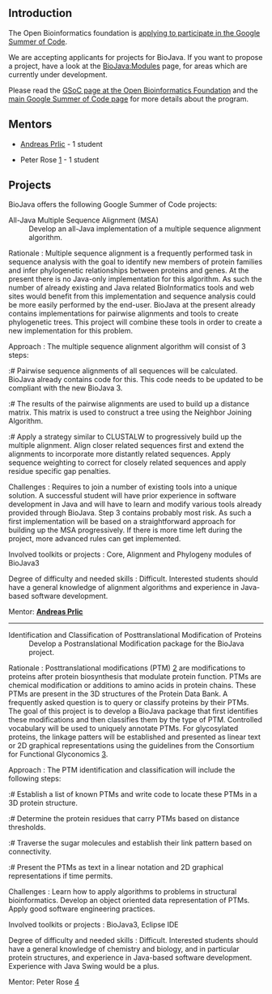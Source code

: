 == Introduction ==

The Open Bioinformatics foundation is [http://www.open-bio.org/wiki/Google_Summer_of_Code applying to participate in the Google Summer of Code].

We are accepting applicants for projects for BioJava. If you want to propose a project, have a look at the [[BioJava:Modules]] page, for areas which are currently under development.

Please read the [http://www.open-bio.org/wiki/Google_Summer_of_Code GSoC page at the Open Bioinformatics Foundation] and the [http://code.google.com/soc main Google Summer of Code page] for more details about the program.

== Mentors ==

* [[Andreas_Prlic | Andreas Prlic]] - 1 student

* Peter Rose [http://www.linkedin.com/in/peterrose] - 1 student

== Projects ==

BioJava offers the following Google Summer of Code projects:

;All-Java Multiple Sequence Alignment (MSA)
:Develop an all-Java implementation of a multiple sequence alignment algorithm.  

; Rationale : Multiple sequence alignment is a frequently performed task in sequence analysis with the goal to identify new members of protein families and infer phylogenetic relationships between proteins and genes. At the present there is no Java-only implementation for this algorithm. As such the number of already existing and Java related BioInformatics tools and web sites would benefit from this implementation and sequence analysis could be more easily performed by the end-user.   BioJava at the present already contains implementations for pairwise alignments and tools to create phylogenetic trees. This project will combine these tools in order to create a new implementation for this  problem.
 
; Approach : The multiple sequence alignment algorithm will consist of 3 steps: 

:# Pairwise sequence alignments of all sequences will be calculated.  BioJava already contains code for this. This code needs to be updated to be compliant with the new BioJava 3.
:# The results of the pairwise alignments are used to build up a distance matrix. This matrix is used to construct a tree using the Neighbor Joining Algorithm.
:# Apply a strategy similar to CLUSTALW to progressively build up the multiple alignment. Align closer related sequences first and extend the alignments to incorporate more distantly related sequences. Apply sequence weighting to correct for closely related sequences and apply residue specific gap penalties.

; Challenges : Requires to join a number of existing tools into a unique solution. A successful student will have prior experience in software development in Java and will have to learn and modify various tools already provided through BioJava. Step 3 contains probably most risk. As such a first implementation will be based on a straightforward  approach for building up the MSA progressively. If there is more time left during the project, more advanced rules can get implemented.

; Involved toolkits or projects : Core, Alignment and Phylogeny modules of BioJava3

; Degree of difficulty and needed skills : Difficult. Interested students should have a general knowledge of alignment algorithms and experience in Java-based software development.

; Mentor: '''[[Andreas_Prlic | Andreas Prlic]]'''


----


;Identification and Classification of Posttranslational Modification of Proteins
:Develop a Postranslational Modification package for the BioJava project.

; Rationale : Posttranslational modifications (PTM) [http://en.wikipedia.org/wiki/Posttranslational_modification] are modifications to proteins after protein biosynthesis that modulate protein function. PTMs are chemical modification or additions to amino acids in protein chains. These PTMs are present in the 3D structures of the Protein Data Bank. A frequently asked question is to query or classify proteins by their PTMs. The goal of this project is to develop a BioJava package that first identifies these modifications and then classifies them by the type of PTM. Controlled vocabulary will be used to uniquely annotate PTMs. For glycosylated proteins, the linkage patters will be established and presented as linear text or 2D graphical representations using the guidelines from the Consortium for Functional Glyconomics [http://www.functionalglycomics.org/static/consortium/Nomenclature.shtml]. 

; Approach : The PTM identification and classification will include the following steps:

:# Establish a list of known PTMs and write code to locate these PTMs in a 3D protein structure.
:# Determine the protein residues that carry PTMs based on distance thresholds.
:# Traverse the sugar molecules and establish their link pattern based on connectivity.
:# Present the PTMs as text in a linear notation and 2D graphical representations if time permits.

; Challenges : Learn how to apply algorithms to problems in structural bioinformatics. Develop an object oriented data representation of PTMs. Apply good software engineering practices.

; Involved toolkits or projects : BioJava3, Eclipse IDE

; Degree of difficulty and needed skills : Difficult. Interested students should have a general knowledge of chemistry and biology, and in particular protein structures, and experience in Java-based software development. Experience with Java Swing would be a plus.

; Mentor: Peter Rose [http://www.linkedin.com/in/peterrose]